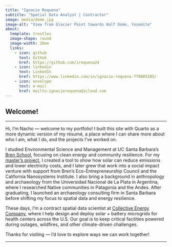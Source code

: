 ```yaml
---
title: "Ignacio Requena"
subtitle: "Spatial Data Analyst | Contractor"
image: media/dome.jpg
image-alt: "View from Glacier Point towards Half Dome, Yosemite"
about:
  template: trestles
  image-shape: round
  image-width: 20em
  links:
    - icon: github
      text: GitHub
      href: https://github.com/irequena24
    - icon: linkedin
      text: LinkedIn
      href: https://www.linkedin.com/in/ignacio-requena-770803185/
    - icon: envelope
      text: e-mail
      href: mailto:ignaciorequena@icloud.com
---
```


## Welcome!

<hr class="custom-line">

Hi, I’m Nacho — welcome to my portfolio! I built this site with Quarto as a more dynamic version of my résumé, a place where I can share more about who I am, what I do, and the projects I’ve worked on.

I studied Environmental Science and Management at UC Santa Barbara’s [Bren School](https://bren.ucsb.edu/masters-programs/master-environmental-science-and-management), focusing on clean energy and community resilience. For my [master’s project](https://bren.ucsb.edu/projects/sunstone-energy-solar-and-battery-microgrids-solution-tribal-energy-gap-eco-e), I created a tool to show how solar can reduce emissions and lower electricity costs, and I later grew that work into a social impact venture with support from Bren’s Eco-Entrepreneurship Council and the California Nanosystems Institute. I also bring a background in anthropology and archaeology from the Universidad Nacional de La Plata in Argentina, where I researched Native communities in Patagonia and the Andes. After graduating, I launched an archaeology consulting firm in Santa Barbara before shifting my focus to spatial data and energy resilience.

These days, I’m a contract spatial data scientist at [Collective Energy Company](https://collectiveenergyco.com), where I help design and deploy solar + battery microgrids for health centers across the U.S. Our goal is to keep critical facilities powered during outages, wildfires, and other climate-driven challenges.

Thanks for visiting — I’d love to explore ways we can work together!

<hr class="custom-line">
